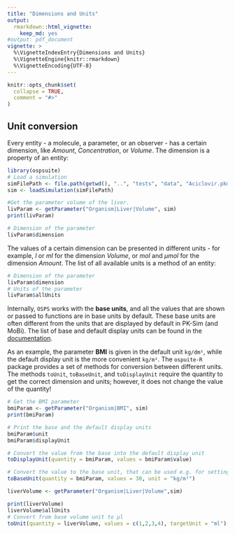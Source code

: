 ---
title: "Dimensions and Units"
output: 
  rmarkdown::html_vignette:
    keep_md: yes
#output: pdf_document
vignette: >
  %\VignetteIndexEntry{Dimensions and Units}
  %\VignetteEngine{knitr::rmarkdown}
  %\VignetteEncoding{UTF-8}
---

```{r, include = FALSE}
knitr::opts_chunk$set(
  collapse = TRUE,
  comment = "#>"
)
```

## Unit conversion
Every entity - a molecule, a parameter, or an observer - has a certain dimension, like *Amount*, *Concentration*, or *Volume*. The dimension is a property of an entity:

```{r dimension}
library(ospsuite)
# Load a simulation
simFilePath <- file.path(getwd(), "..", "tests", "data", "Aciclovir.pkml", fsep = .Platform$file.sep)
sim <- loadSimulation(simFilePath)

#Get the parameter volume of the liver.
livParam <- getParameter("Organism|Liver|Volume", sim)
print(livParam)

# Dimension of the parameter
livParam$dimension
```

The values of a certain dimension can be presented in different units - for example, *l* or *ml* for the dimension *Volume*, or *mol* and *µmol* for the dimension *Amount*. The list of all available units is a method of an entity:

```{r $allUnits}
# Dimension of the parameter
livParam$dimension
# Units of the parameter
livParam$allUnits
```

Internally, `OSPS` works with the **base units**, and all the values that are shown or passed to functions are in base units by default. 
These base units are often different from the units that are displayed by default in PK-Sim (and MoBi). 
The list of base and default display units can be found in the [documentation](https://docs.open-systems-pharmacology.org/appendix/appendix).

As an example, the parameter **BMI** is given in the default unit `kg/dm²`, while the default display unit is the more convenient `kg/m²`. 
The `ospuite-R` package provides a set of methods for conversion between different units. The methods `toUnit`, `toBaseUnit`, and `toDisplayUnit` require the quantity to get the correct dimension and units; however, it does not change the value of the quantity!

```{r unitConversion}
# Get the BMI parameter
bmiParam <- getParameter("Organism|BMI", sim)
print(bmiParam)

# Print the base and the default display units
bmiParam$unit
bmiParam$displayUnit

# Convert the value from the base into the default display unit
toDisplayUnit(quantity = bmiParam, values = bmiParam$value)

# Convert the value to the base unit, that can be used e.g. for setting new parameter value
toBaseUnit(quantity = bmiParam, values = 30, unit = "kg/m²")

liverVolume <- getParameter("Organism|Liver|Volume",sim)

print(liverVolume)
liverVolume$allUnits
# Convert from base volume unit to µl
toUnit(quantity = liverVolume, values = c(1,2,3,4), targetUnit = "ml")
```
